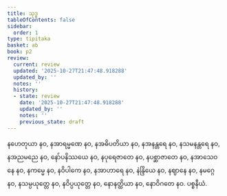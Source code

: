 ```yaml
---
title: သုဒ္ဓ
tableOfContents: false
sidebar:
  order: 1
type: tipitaka
basket: ab
book: p2
review:
  current: review
  updated: '2025-10-27T21:47:48.918288'
  updated_by: ''
  notes: ''
  history:
  - state: review
    date: '2025-10-27T21:47:48.918288'
    updated_by: ''
    notes: ''
    previous_state: draft
---
```



<ReviewStatus review={frontmatter.review} showDetails={true} />

<HypothesisAnnotation frontmatter={frontmatter} />

<DynamicBreadcrumb />

<Division number="62" book="p2" e="ch" v="38" p="25">

<Paragraph number="681" book="p2">
နဟေတုယာ နဝ, နအာရမ္မဏေ နဝ, နအဓိပတိယာ နဝ, နအနန္တရေ နဝ, နသမနန္တရေ နဝ, နအညမညေ နဝ, နော်ပနိဿယေ နဝ, နပုရေဇာတေ နဝ, နပစ္ဆာဇာတေ နဝ, နအာသေဝနေ နဝ, နကမ္မေ နဝ, နဝိပါကေ နဝ, နအာဟာရေ နဝ, နဲန္ဒြိယေ နဝ, နဈာနေ နဝ, နမဂ္ဂေ နဝ, နသမ္ပယုတ္တေ နဝ, နဝိပ္ပယုတ္တေ နဝ, နောနတ္ထိယာ နဝ, နောဝိဂတေ နဝ.

</Paragraph>
</Division>

<Paragraph number="682" type="center" book="p2">
ပစ္စနီယံ.
</Paragraph>